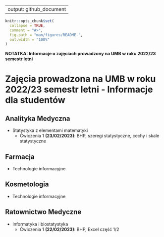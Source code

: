 

---
output: github_document
---

<!-- README.md is generated from README.Rmd. Please edit that file -->

```r
knitr::opts_chunk$set(
  collapse = TRUE,
  comment = "#>",
  fig.path = "man/figures/README-",
  out.width = "100%"
)
```

**NOTATKA: Informacje o zajęciach prowadzony na UMB w roku 2022/23 semestr letni**

# Zajęcia prowadzona na UMB w roku 2022/23 semestr letni - Informacje dla studentów

## Analityka Medyczna
- Statystyka z elementami matematyki
  - Ćwiczenia 1 **(23/02/2023)**: BHP, szeregi statystyczne, cechy i skale statystyczne

## Farmacja
- Technologie informacyjne

## Kosmetologia
- Technologie informacyjne

## Ratownictwo Medyczne
- Informatyka i biostatystyka
  - Ćwiczenia 1 **(22/02/2023)**: BHP, Excel część 1/2
